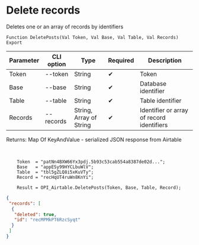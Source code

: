 ﻿---
sidebar_position: 4
---


# Delete records
 Deletes one or an array of records by identifiers



`Function DeletePosts(Val Token, Val Base, Val Table, Val Records) Export`

  | Parameter | CLI option | Type | Required | Description |
  |-|-|-|-|-|
  | Token | --token | String | &#x2714; | Token |
  | Base | --base | String | &#x2714; | Database identifier |
  | Table | --table | String | &#x2714; | Table identifier |
  | Records | --records | String, Array of String | &#x2714; | Identifier or array of record identifiers |

  
  Returns:  Map Of KeyAndValue - serialized JSON response from Airtable

<br/>




```bsl title="Code example"
    Token  = "patNn4BXW66Yx3pdj.5b93c53cab554a8387de02d...";
    Base   = "appESy99HYCLbuWlV";
    Table  = "tbl5gZLQ8i5xKuVTy";
    Record = "recHqUT4ruWn8KnYi";

    Result = OPI_Airtable.DeletePosts(Token, Base, Table, Record);
```
 



```json title="Result"
{
 "records": [
  {
   "deleted": true,
   "id": "recMPMkPT6RzcSyqt"
  }
 ]
}
```
